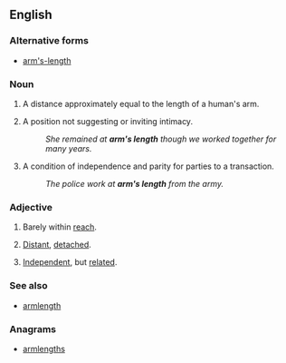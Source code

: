 ==English==
{{wikipedia}}
===Alternative forms===
* [[arm's-length]]

===Noun===
{{en-noun|head=[[arm]][['s]] [[length]]}}

# A distance approximately equal to the length of a human's arm.
# {{context|figuratively|lang=en}} A position not suggesting or inviting intimacy.
#: ''She remained at '''arm's length''' though we worked together for many years.''
# {{context|figuratively|lang=en}} A condition of independence and parity for parties to a transaction.
#: ''The police work at '''arm's length''' from the army.''

===Adjective===
{{en-adj|head=[[arm#Etymology_2|arm]][['s]] [[length]]}}

# {{context|literally|lang=en}} Barely within [[reach]].
# {{context|idiomatic|lang=en}} [[distant|Distant]], [[detach]]ed.
# {{context|idiomatic|lang=en}} [[independent|Independent]], but [[related]].

===See also===
* [[armlength]]

===Anagrams===
* [[armlengths#English|armlengths]]